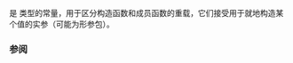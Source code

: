 {{cpp/title|n=experimental::|in_place}}
{{cpp/experimental/optional/navbar}}
{{dcl begin}}
{{dcl header | experimental/optional}}
{{dcl | since= libfund_ts |1=
constexpr in_place_t in_place{};
}}
{{dcl end}}

{{tt|std::experimental::in_place}} 是 {{c|std::experimental::in_place_t}} 类型的常量，用于区分构造函数和成员函数的重载，它们接受用于就地构造某个值的实参（可能为形参包）。

===参阅===
{{dsc begin}}
{{dsc inc | cpp/utility/dsc in_place}}
{{dsc inc | cpp/utility/dsc optional}}
{{dsc end}}